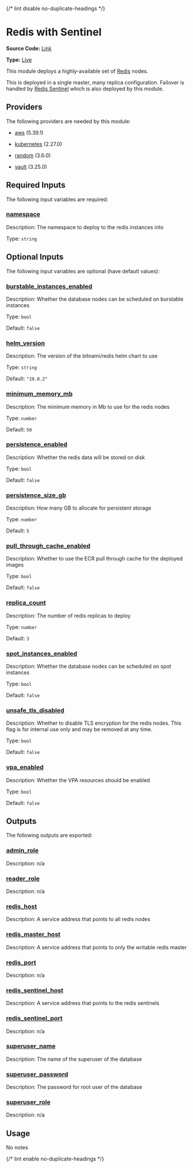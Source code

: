 {/* lint disable no-duplicate-headings */}

# Redis with Sentinel

**Source Code:** [Link](https://github.com/Panfactum/stack/tree/__currentPanfactumVersion__/packages/infrastructure/kube_redis_sentinel)

**Type:** [Live](/docs/reference/infrastructure-modules/overview)

This module deploys a highly-available set of [Redis](https://redis.io/docs/) nodes.

This is deployed in a single master, many replica configuration. Failover is handled
by [Redis Sentinel](https://redis.io/docs/management/sentinel/) which is also
deployed by this module.

## Providers

The following providers are needed by this module:

* [aws](https://registry.terraform.io/providers/hashicorp/aws/5.39.1/docs) (5.39.1)

* [kubernetes](https://registry.terraform.io/providers/hashicorp/kubernetes/2.27.0/docs) (2.27.0)

* [random](https://registry.terraform.io/providers/hashicorp/random/3.6.0/docs) (3.6.0)

* [vault](https://registry.terraform.io/providers/hashicorp/vault/3.25.0/docs) (3.25.0)

## Required Inputs

The following input variables are required:

### <a name="input_namespace" /> [namespace](#input_namespace)

Description: The namespace to deploy to the redis instances into

Type: `string`

## Optional Inputs

The following input variables are optional (have default values):

### <a name="input_burstable_instances_enabled" /> [burstable\_instances\_enabled](#input_burstable_instances_enabled)

Description: Whether the database nodes can be scheduled on burstable instances

Type: `bool`

Default: `false`

### <a name="input_helm_version" /> [helm\_version](#input_helm_version)

Description: The version of the bitnami/redis helm chart to use

Type: `string`

Default: `"19.0.2"`

### <a name="input_minimum_memory_mb" /> [minimum\_memory\_mb](#input_minimum_memory_mb)

Description: The minimum memory in Mb to use for the redis nodes

Type: `number`

Default: `50`

### <a name="input_persistence_enabled" /> [persistence\_enabled](#input_persistence_enabled)

Description: Whether the redis data will be stored on disk

Type: `bool`

Default: `false`

### <a name="input_persistence_size_gb" /> [persistence\_size\_gb](#input_persistence_size_gb)

Description: How many GB to allocate for persistent storage

Type: `number`

Default: `5`

### <a name="input_pull_through_cache_enabled" /> [pull\_through\_cache\_enabled](#input_pull_through_cache_enabled)

Description: Whether to use the ECR pull through cache for the deployed images

Type: `bool`

Default: `false`

### <a name="input_replica_count" /> [replica\_count](#input_replica_count)

Description: The number of redis replicas to deploy

Type: `number`

Default: `3`

### <a name="input_spot_instances_enabled" /> [spot\_instances\_enabled](#input_spot_instances_enabled)

Description: Whether the database nodes can be scheduled on spot instances

Type: `bool`

Default: `false`

### <a name="input_unsafe_tls_disabled" /> [unsafe\_tls\_disabled](#input_unsafe_tls_disabled)

Description: Whether to disable TLS encryption for the redis nodes. This flag is for internal use only and may be removed at any time.

Type: `bool`

Default: `false`

### <a name="input_vpa_enabled" /> [vpa\_enabled](#input_vpa_enabled)

Description: Whether the VPA resources should be enabled

Type: `bool`

Default: `false`

## Outputs

The following outputs are exported:

### <a name="output_admin_role" /> [admin\_role](#output_admin_role)

Description: n/a

### <a name="output_reader_role" /> [reader\_role](#output_reader_role)

Description: n/a

### <a name="output_redis_host" /> [redis\_host](#output_redis_host)

Description: A service address that points to all redis nodes

### <a name="output_redis_master_host" /> [redis\_master\_host](#output_redis_master_host)

Description: A service address that points to only the writable redis master

### <a name="output_redis_port" /> [redis\_port](#output_redis_port)

Description: n/a

### <a name="output_redis_sentinel_host" /> [redis\_sentinel\_host](#output_redis_sentinel_host)

Description: A service address that points to the redis sentinels

### <a name="output_redis_sentinel_port" /> [redis\_sentinel\_port](#output_redis_sentinel_port)

Description: n/a

### <a name="output_superuser_name" /> [superuser\_name](#output_superuser_name)

Description: The name of the superuser of the database

### <a name="output_superuser_password" /> [superuser\_password](#output_superuser_password)

Description: The password for root user of the database

### <a name="output_superuser_role" /> [superuser\_role](#output_superuser_role)

Description: n/a

## Usage

No notes

{/* lint enable no-duplicate-headings */}
